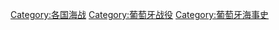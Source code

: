 {{Commons cat|Naval battles involving Portugal}}

[[Category:各国海战|Category:各国海战]]
[[Category:葡萄牙战役|Category:葡萄牙战役]]
[[Category:葡萄牙海事史|Category:葡萄牙海事史]]